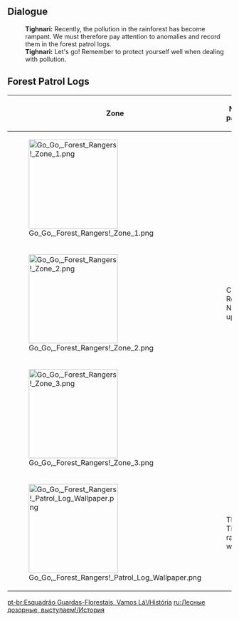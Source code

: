 {{EventTabs}}

==Dialogue==
{{Dialogue start}}
:'''Tighnari:''' Recently, the pollution in the rainforest has become rampant. We must therefore pay attention to anomalies and record them in the forest patrol logs.
:'''Tighnari:''' Let's go! Remember to protect yourself well when dealing with pollution.
{{Dialogue end}}

==Forest Patrol Logs==
{|class="article-table"
!Zone
!Not yet patrolled
!Patrolled
|-
|[[File:Go Go, Forest Rangers! Zone 1.png|200px]]
|rowspan=3|Current Record: Not updated
|rowspan=3|Situation Update: This inspection has been completed and details of the pollution that occurred are as follows...<br />This has been properly addressed by the forest rangers and is hereby recorded for subsequent study and comparison.
|-
|[[File:Go Go, Forest Rangers! Zone 2.png|200px]]
|-
|[[File:Go Go, Forest Rangers! Zone 3.png|200px]]
|-
|[[File:Go Go, Forest Rangers! Patrol Log Wallpaper.png|200px]]
|colspan=2|There is a picture of Tighnari training the rangers in the manual, who left it behind?
|}

[[pt-br:Esquadrão Guardas-Florestais, Vamos Lá!/História]]
[[ru:Лесные дозорные, выступаем!/История]]